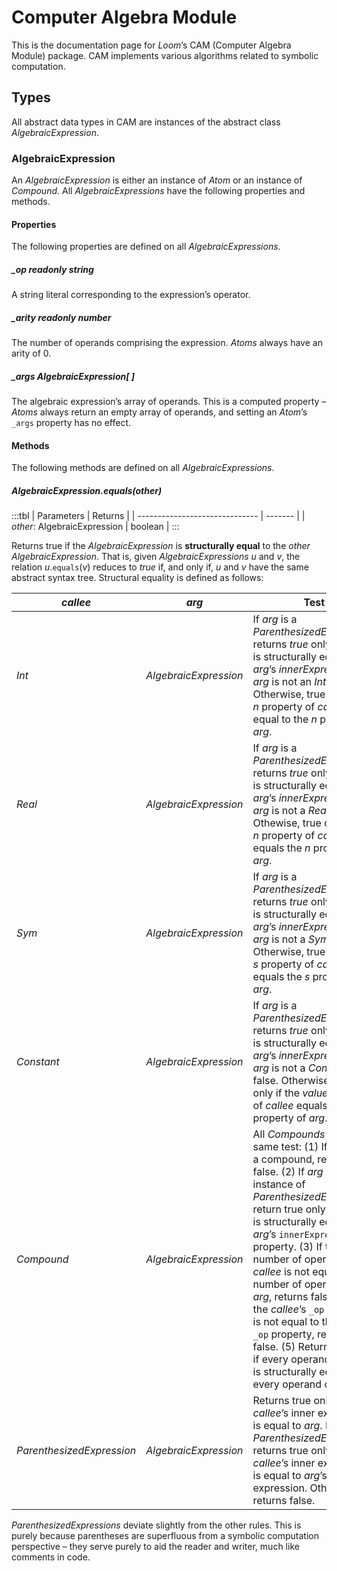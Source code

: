 # Computer Algebra Module
This is the documentation page for _Loom_’s CAM (Computer Algebra Module) package. CAM implements various algorithms related to symbolic computation.

## Types
All abstract data types in CAM are instances of the abstract class _AlgebraicExpression_.

### AlgebraicExpression
An _AlgebraicExpression_ is either an instance of _Atom_ or an instance of _Compound_. All _AlgebraicExpressions_ have the following properties and methods.

#### Properties
The following properties are defined on all _AlgebraicExpressions_.

##### _op __readonly string__
A string literal corresponding to the expression’s operator.

##### _arity __readonly number__
The number of operands comprising the expression. _Atoms_ always have an arity of 0.

##### _args __AlgebraicExpression[ ]__  
The algebraic expression’s array of operands. This is a computed property – _Atoms_ always return an empty array of operands, and setting an _Atom_’s `_args` property has no effect.

#### Methods 
The following methods are defined on all _AlgebraicExpressions_.

##### _AlgebraicExpression_.equals(__other__)

:::tbl
| Parameters                     | Returns |
| ------------------------------ | ------- |
| ${other:}$ AlgebraicExpression | boolean |
:::

Returns true if the _AlgebraicExpression_ is __structurally equal__ to the ${other}$ _AlgebraicExpression_. That is, given _AlgebraicExpressions_ ${u}$ and ${v,}$ the relation ${u.\texttt{equals}(v)}$ reduces to _true_ if, and only if, ${u}$ and ${v}$ have the same abstract syntax tree. Structural equality is defined as follows: 

| _callee_                  | _arg_                 | Test                                                                                                                                                                                                                                                                                                                                                                                                                                                                                                                                                  |
| ------------------------- | --------------------- | ----------------------------------------------------------------------------------------------------------------------------------------------------------------------------------------------------------------------------------------------------------------------------------------------------------------------------------------------------------------------------------------------------------------------------------------------------------------------------------------------------------------------------------------------------- |
| _Int_                     | _AlgebraicExpression_ | If _arg_ is a _ParenthesizedExpression_, returns _true_ only if _callee_ is structurally equal to _arg_’s _innerExpression_. If _arg_ is not an _Int_, false. Otherwise, true only if the _n_ property of _callee_ is equal to the _n_ property of _arg_.                                                                                                                                                                                                                                                                                             |
| _Real_                    | _AlgebraicExpression_ | If _arg_ is a _ParenthesizedExpression_, returns _true_ only if _callee_ is structurally equal to _arg_’s _innerExpression_.  If _arg_ is not a _Real_, false. Othewise, true only if the _n_ property of _callee_ equals the _n_ property of _arg_.                                                                                                                                                                                                                                                                                                  |
| _Sym_                     | _AlgebraicExpression_ | If _arg_ is a _ParenthesizedExpression_, returns _true_ only if _callee_ is structurally equal to _arg_’s _innerExpression_. If _arg_ is not a _Sym_, false. Otherwise, true only if the _s_ property of _callee_ equals the _s_ property of _arg_.                                                                                                                                                                                                                                                                                                   |
| _Constant_                | _AlgebraicExpression_ | If _arg_ is a _ParenthesizedExpression_, returns _true_ only if _callee_ is structurally equal to _arg_’s _innerExpression_.  If _arg_ is not a _Constant_, false. Otherwise, true only if the _value_ property of _callee_ equals the _value_ property of _arg_.                                                                                                                                                                                                                                                                                     |
| _Compound_                | _AlgebraicExpression_ | All _Compounds_ follow the same test: (1) If _arg_ is not a compound, returns false. (2) If _arg_ is an instance of _ParenthesizedExpression_, return true only if _callee_ is structurally equal to _arg_’s `innerExpression` property. (3) If the number of operands of _callee_ is not equal to the number of operands of _arg_, returns false. (4) If the _callee_’s `_op` property is not equal to the _arg_’s `_op` property, returns false. (5) Return true only if every operand of _callee_ is structurally equal to every operand of _arg_. |
| _ParenthesizedExpression_ | _AlgebraicExpression_ | Returns true only if _callee_’s inner expression is equal to _arg_. If _arg_ is a _ParenthesizedExpression_, returns true only if _callee_’s inner expression is equal to _arg_’s inner expression. Otherwise, returns false.                                                                                                                                                                                                                                                                                                                         |

_ParenthesizedExpressions_ deviate slightly from the other rules. This is purely because parentheses are superfluous from a symbolic computation perspective – they serve purely to aid the reader and writer, much like comments in code.


